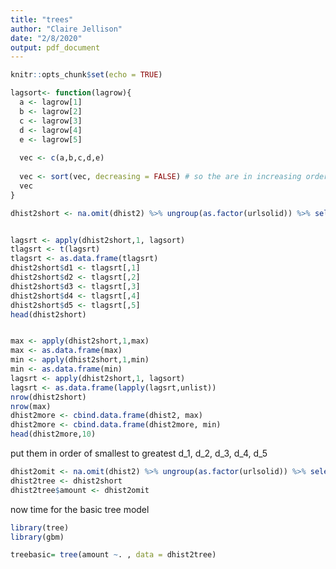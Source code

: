 ```yaml
---
title: "trees"
author: "Claire Jellison"
date: "2/8/2020"
output: pdf_document
---
```


```r
knitr::opts_chunk$set(echo = TRUE)
```


```r


lagsort<- function(lagrow){
  a <- lagrow[1]
  b <- lagrow[2] 
  c <- lagrow[3] 
  d <- lagrow[4] 
  e <- lagrow[5]
  
  vec <- c(a,b,c,d,e)
  
  vec <- sort(vec, decreasing = FALSE) # so the are in increasing order 
  vec
}
```



```r
dhist2short <- na.omit(dhist2) %>% ungroup(as.factor(urlsolid)) %>% select(lag1,lag2,lag3,lag4,lag5)


lagsrt <- apply(dhist2short,1, lagsort) 
tlagsrt <- t(lagsrt)
tlagsrt <- as.data.frame(tlagsrt)
dhist2short$d1 <- tlagsrt[,1]
dhist2short$d2 <- tlagsrt[,2]
dhist2short$d3 <- tlagsrt[,3]
dhist2short$d4 <- tlagsrt[,4]
dhist2short$d5 <- tlagsrt[,5]
head(dhist2short)


max <- apply(dhist2short,1,max) 
max <- as.data.frame(max)
min <- apply(dhist2short,1,min) 
min <- as.data.frame(min)
lagsrt <- apply(dhist2short,1, lagsort) 
lagsrt <- as.data.frame(lapply(lagsrt,unlist))
nrow(dhist2short)
nrow(max)
dhist2more <- cbind.data.frame(dhist2, max)
dhist2more <- cbind.data.frame(dhist2more, min)
head(dhist2more,10)
```


put them in order of smallest to greatest 
d_1, d_2, d_3, d_4, d_5 

```r
dhist2omit <- na.omit(dhist2) %>% ungroup(as.factor(urlsolid)) %>% select(amount)
dhist2tree <- dhist2short
dhist2tree$amount <- dhist2omit

```

now time for the basic tree model

```r
library(tree)
library(gbm)
```



```r
treebasic= tree(amount ~. , data = dhist2tree)
```


